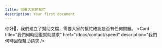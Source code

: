 ```yaml
---
title: 需要大家的幫忙
description: Your first document
---
```


你好👋，我們建立了幫助文檔，需要大家的幫忙確認是否有任何問題。
<Cards>
  <Card
    title="如何使用聯繫表聯繫我們"
    href="/docs/contact/form"
    description="如何使用聯繫表聯繫我們"
  />
  <Card
    title="我們何時回復幫助請求"
    href="/docs/contact/speed"
    description="我們何時回復幫助請求
  />

</Cards>
